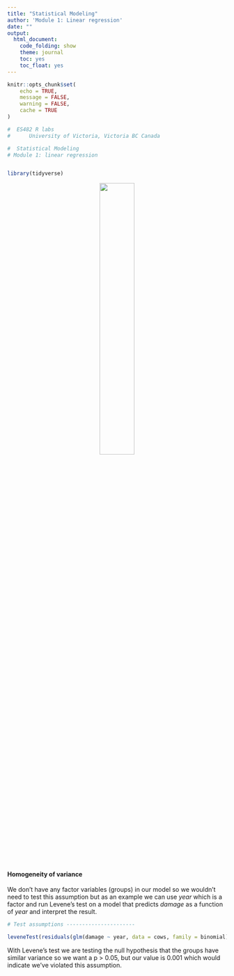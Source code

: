 ```yaml
---
title: "Statistical Modeling"
author: 'Module 1: Linear regression'
date: ""
output:
  html_document:
    code_folding: show
    theme: journal
    toc: yes
    toc_float: yes
---
```


```r
knitr::opts_chunk$set(
	echo = TRUE,
	message = FALSE,
	warning = FALSE,
	cache = TRUE
)
```

```r

#  ES482 R labs   
#      University of Victoria, Victoria BC Canada             

#  Statistical Modeling
# Module 1: linear regression


library(tidyverse)
```


<center>
![](images/construction_dog.jpeg){width=40%}
</center>

#### Homogeneity of variance

We don't have any factor variables (groups) in our model so we wouldn't need to test this assumption but as an example we can use *year* which is a factor and run Levene's test on a model that predicts *damage* as a function of *year* and interpret the result.
```r

# Test assumptions ----------------------

leveneTest(residuals(glm(damage ~ year, data = cows, family = binomial), type = "deviance") ~ cows$year)

```

With Levene's test we are testing the null hypothesis that the groups have similar variance so we want a p > 0.05, but our value is 0.001 which would indicate we've violated this assumption. 